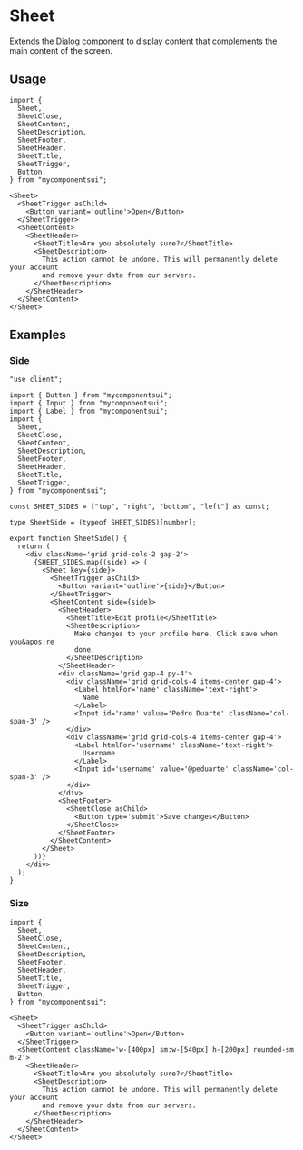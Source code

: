 

<Meta of={ComponentStories} />

# Sheet

Extends the Dialog component to display content that complements the main content of the screen.

<Canvas of={ComponentStories.Default} />

<Controls />

## Usage

```tsx
import {
  Sheet,
  SheetClose,
  SheetContent,
  SheetDescription,
  SheetFooter,
  SheetHeader,
  SheetTitle,
  SheetTrigger,
  Button,
} from "mycomponentsui";
```

```tsx
<Sheet>
  <SheetTrigger asChild>
    <Button variant='outline'>Open</Button>
  </SheetTrigger>
  <SheetContent>
    <SheetHeader>
      <SheetTitle>Are you absolutely sure?</SheetTitle>
      <SheetDescription>
        This action cannot be undone. This will permanently delete your account
        and remove your data from our servers.
      </SheetDescription>
    </SheetHeader>
  </SheetContent>
</Sheet>
```

## Examples

### Side

<Canvas of={ComponentStories.Side} />

```tsx
"use client";

import { Button } from "mycomponentsui";
import { Input } from "mycomponentsui";
import { Label } from "mycomponentsui";
import {
  Sheet,
  SheetClose,
  SheetContent,
  SheetDescription,
  SheetFooter,
  SheetHeader,
  SheetTitle,
  SheetTrigger,
} from "mycomponentsui";

const SHEET_SIDES = ["top", "right", "bottom", "left"] as const;

type SheetSide = (typeof SHEET_SIDES)[number];

export function SheetSide() {
  return (
    <div className='grid grid-cols-2 gap-2'>
      {SHEET_SIDES.map((side) => (
        <Sheet key={side}>
          <SheetTrigger asChild>
            <Button variant='outline'>{side}</Button>
          </SheetTrigger>
          <SheetContent side={side}>
            <SheetHeader>
              <SheetTitle>Edit profile</SheetTitle>
              <SheetDescription>
                Make changes to your profile here. Click save when you&apos;re
                done.
              </SheetDescription>
            </SheetHeader>
            <div className='grid gap-4 py-4'>
              <div className='grid grid-cols-4 items-center gap-4'>
                <Label htmlFor='name' className='text-right'>
                  Name
                </Label>
                <Input id='name' value='Pedro Duarte' className='col-span-3' />
              </div>
              <div className='grid grid-cols-4 items-center gap-4'>
                <Label htmlFor='username' className='text-right'>
                  Username
                </Label>
                <Input id='username' value='@peduarte' className='col-span-3' />
              </div>
            </div>
            <SheetFooter>
              <SheetClose asChild>
                <Button type='submit'>Save changes</Button>
              </SheetClose>
            </SheetFooter>
          </SheetContent>
        </Sheet>
      ))}
    </div>
  );
}
```

### Size

<Canvas of={ComponentStories.Size} />

```tsx
import {
  Sheet,
  SheetClose,
  SheetContent,
  SheetDescription,
  SheetFooter,
  SheetHeader,
  SheetTitle,
  SheetTrigger,
  Button,
} from "mycomponentsui";
```

```tsx
<Sheet>
  <SheetTrigger asChild>
    <Button variant='outline'>Open</Button>
  </SheetTrigger>
  <SheetContent className='w-[400px] sm:w-[540px] h-[200px] rounded-sm m-2'>
    <SheetHeader>
      <SheetTitle>Are you absolutely sure?</SheetTitle>
      <SheetDescription>
        This action cannot be undone. This will permanently delete your account
        and remove your data from our servers.
      </SheetDescription>
    </SheetHeader>
  </SheetContent>
</Sheet>
```
